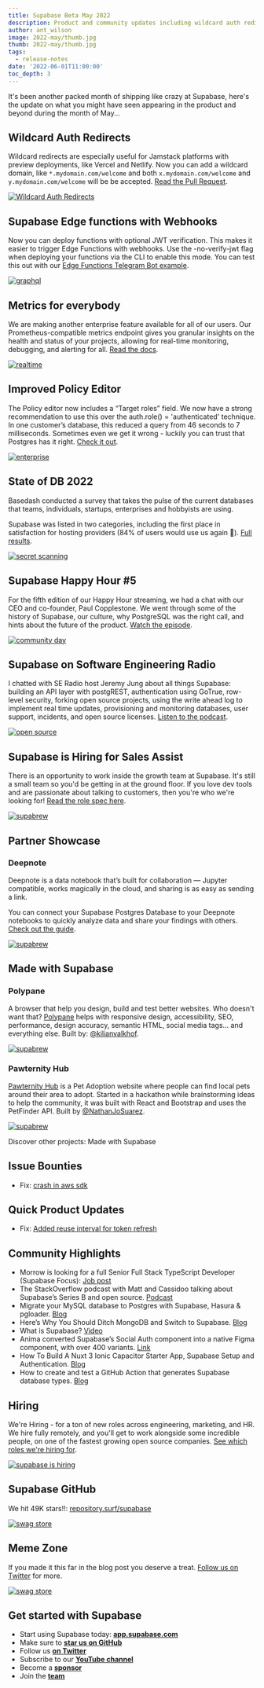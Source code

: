 ```yaml
---
title: Supabase Beta May 2022
description: Product and community updates including wildcard auth redirects, edge functions with webhooks, and Prometheus endpoints for everybody.
author: ant_wilson
image: 2022-may/thumb.jpg
thumb: 2022-may/thumb.jpg
tags:
  - release-notes
date: '2022-06-01T11:00:00'
toc_depth: 3
---
```


It's been another packed month of shipping like crazy at Supabase, here's the update on what you might have seen appearing in the product and beyond during the month of May...

## Wildcard Auth Redirects

Wildcard redirects are especially useful for Jamstack platforms with preview deployments, like Vercel and Netlify. Now you can add a wildcard domain, like `*.mydomain.com/welcome` and both `x.mydomain.com/welcome` and `y.mydomain.com/welcome` will be be accepted. [Read the Pull Request](https://github.com/supabase/gotrue/pull/334).

[![Wildcard Auth Redirects](/images/blog/2022-may/wildcard.jpg)](https://github.com/supabase/gotrue/pull/334)

## Supabase Edge functions with Webhooks

Now you can deploy functions with optional JWT verification. This makes it easier to trigger Edge Functions with webhooks. Use the -no-verify-jwt flag when deploying your functions via the CLI to enable this mode. You can test this out with our [Edge Functions Telegram Bot example](https://github.com/supabase/supabase/tree/master/examples/edge-functions/supabase/functions/telegram-bot).

[![graphql](/images/blog/2022-may/stripe-webhook.jpg)](https://github.com/supabase/supabase/tree/master/examples/edge-functions/supabase/functions/telegram-bot)

## Metrics for everybody

We are making another enterprise feature available for all of our users. Our Prometheus-compatible metrics endpoint gives you granular insights on the health and status of your projects, allowing for real-time monitoring, debugging, and alerting for all. [Read the docs](https://supabase.com/docs/guides/platform/metrics).

[![realtime](/images/blog/2022-may/prometheus.png)](https://supabase.com/docs/guides/platform/metrics)

## Improved Policy Editor

The Policy editor now includes a “Target roles” field. We now have a strong recommendation to use this over the auth.role() = 'authenticated' technique. In one customer’s database, this reduced a query from 46 seconds to 7 milliseconds. Sometimes even we get it wrong - luckily you can trust that Postgres has it right. [Check it out](https://app.supabase.com/project/_/auth/policies).

[![enterprise](/images/blog/2022-may/policy.jpg)](https://app.supabase.com/project/_/auth/policies)

## State of DB 2022

Basedash conducted a survey that takes the pulse of the current databases that teams, individuals, startups, enterprises and hobbyists are using.
 
Supabase was listed in two categories, including the first place in satisfaction for hosting providers (84% of users would use us again 🙏). [Full results](https://stateofdb.com/).

[![secret scanning](/images/blog/2022-may/databasesurvey.jpg)](https://stateofdb.com/)

## Supabase Happy Hour #5

For the fifth edition of our Happy Hour streaming, we had a chat with our CEO and co-founder, Paul Copplestone. We went through some of the history of Supabase, our culture, why PostgreSQL was the right call, and hints about the future of the product. [Watch the episode](https://www.youtube.com/watch?v=_k7GqVDSFvw).

[![community day](/images/blog/2022-may/happyhour.jpg)](https://www.youtube.com/watch?v=_k7GqVDSFvw)

## Supabase on Software Engineering Radio

I chatted with SE Radio host Jeremy Jung about all things Supabase: building an API layer with postgREST, authentication using GoTrue, row-level security, forking open source projects, using the write ahead log to implement real time updates, provisioning and monitoring databases, user support, incidents, and open source licenses. [Listen to the podcast](https://www.se-radio.net/2022/05/episode-511-ant-wilson-on-supabase-postgres-as-a-service/).

[![open source](/images/blog/2022-may/se_radio_image.jpg)](https://www.se-radio.net/2022/05/episode-511-ant-wilson-on-supabase-postgres-as-a-service/)

## Supabase is Hiring for Sales Assist

There is an opportunity to work inside the growth team at Supabase. It's still a small team so you'd be getting in at the ground floor. If you love dev tools and are passionate about talking to customers, then you're who we're looking for! [Read the role spec here](https://boards.greenhouse.io/supabase/jobs/4530789004).

[![supabrew](/images/blog/2022-may/hiring.jpg)](https://boards.greenhouse.io/supabase/jobs/4530789004)

## Partner Showcase

### Deepnote

Deepnote is a data notebook that’s built for collaboration — Jupyter compatible, works magically in the cloud, and sharing is as easy as sending a link.
 
You can connect your Supabase Postgres Database to your Deepnote notebooks to quickly analyze data and share your findings with others. [Check out the guide](https://docs.deepnote.com/integrations/supabase).

[![supabrew](/images/blog/2022-may/graph.jpg)](https://docs.deepnote.com/integrations/supabase)

## Made with Supabase

### Polypane

A browser that help you design, build and test better websites. Who doesn't want that? [Polypane](https://polypane.app/) helps with responsive design, accessibility, SEO, performance, design accuracy, semantic HTML, social media tags... and everything else. Built by: [@kilianvalkhof](https://twitter.com/kilianvalkhof).

[![supabrew](/images/blog/2022-may/polypane.jpg)](https://polypane.app/)

### Pawternity Hub

[Pawternity Hub](https://pawternityhub.netlify.app/) is a Pet Adoption website where people can find local pets around their area to adopt. Started in a hackathon while brainstorming ideas to help the community, it was built with React and Bootstrap and uses the PetFinder API. Built by [@NathanJoSuarez](https://twitter.com/NathanJoSuarez).

[![supabrew](/images/blog/2022-may/pawhub.jpg)](https://pawternityhub.netlify.app/)

Discover other projects: Made with Supabase

## Issue Bounties

- Fix: [crash in aws sdk](https://issuehunt.io/r/supabase/storage-api/issues/141)

## Quick Product Updates

- Fix: [Added reuse interval for token refresh](https://github.com/supabase/gotrue/pull/466)

## Community Highlights

- Morrow is looking for a full Senior Full Stack TypeScript Developer (Supabase Focus): [Job post](https://jobs.themorrow.digital/24826)
- The StackOverflow podcast with Matt and Cassidoo talking about Supabase’s Series B and open source. [Podcast](https://stackoverflow.blog/2022/05/17/open-source-is-winning-over-developers-and-investors-ep-442/)
- Migrate your MySQL database to Postgres with Supabase, Hasura & pgloader. [Blog](https://medium.com/@adi_myth/migrate-your-mysql-database-to-postgres-with-supabase-hasura-pgloader-3ef63bedd38)
- Here’s Why You Should Ditch MongoDB and Switch to Supabase. [Blog](https://javascript.plainenglish.io/heres-why-you-should-ditch-mongodb-and-switch-to-supabase-374b43f4ebc2)
- What is Supabase? [Video](https://www.youtube.com/watch?v=v2W7QJMMIA0)
- Anima converted Supabase’s Social Auth component into a native Figma component, with over 400 variants. [Link](https://unruffled-hoover-de9320.netlify.app/?path=/story/auth-auth--with-coloured-social-auth&args=socialLayout:horizontal)
- How To Build A Nuxt 3 Ionic Capacitor Starter App, Supabase Setup and Authentication. [Blog](https://dev.to/aaronksaunders/how-to-build-a-nuxt-3-ionic-capacitor-starter-app-supabase-setup-and-authentication-3gd0)
- How to create and test a GitHub Action that generates Supabase database types. [Blog](https://dev.to/lyqht/how-to-create-and-test-a-github-action-that-generates-supabase-database-types-1l6b)

## Hiring

We're Hiring - for a ton of new roles across engineering, marketing, and HR. We hire fully remotely, and you'll get to work alongside some incredible people, on one of the fastest growing open source companies. [See which roles we're hiring for](https://about.supabase.com/careers).

[![supabase is hiring](/images/blog/2022-may/hiring.jpg)](https://about.supabase.com/careers)

## Supabase GitHub

We hit 49K stars!!: [repository.surf/supabase](https://repository.surf/supabase)

[![swag store](/images/blog/2022-may/stars.jpg)](https://repository.surf/supabase)

## Meme Zone

If you made it this far in the blog post you deserve a treat. [Follow us on Twitter](https://twitter.com/supabase) for more.

[![swag store](/images/blog/2022-may/meme.jpg)](https://twitter.com/supabase)

## Get started with Supabase

- Start using Supabase today: **[app.supabase.com](https://app.supabase.com/)**
- Make sure to **[star us on GitHub](https://github.com/supabase/supabase)**
- Follow us **[on Twitter](https://twitter.com/supabase)**
- Subscribe to our **[YouTube channel](https://www.youtube.com/c/supabase)**
- Become a **[sponsor](https://github.com/sponsors/supabase)**
- Join the **[team](https://about.supabase.com/careers)**
